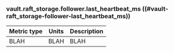 ### vault.raft_storage.follower.last_heartbeat_ms ((#vault-raft_storage-follower-last_heartbeat_ms))

Metric type | Units | Description
----------- | ----- | -----------
BLAH     | BLAH    | BLAH